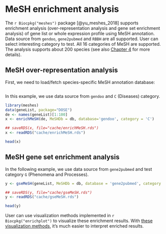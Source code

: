 # MeSH enrichment analysis {#meshes-enrichment}



The `r Biocpkg("meshes")` package [@yu_meshes_2018] supports enrichment analysis (over-representation analysis and gene set
enrichment analysis) of gene list or whole expression profile using MeSH
annotation. Data source from `gendoo`, `gene2pubmed` and `RBBH` are all
supported. User can select interesting category to test. All 16
categories of MeSH are supported. The analysis supports about 200 species (see also [Chapter 4](#meshes-semantic-similarity) for more details).


## MeSH over-representation analysis {#meshes-ora}


First, we need to load/fetch species-specific MeSH annotation database:

```r
```


In this example, we use data source from `gendoo` and `C` (Diseases) category.



```r
library(meshes)
data(geneList, package="DOSE")
de <- names(geneList)[1:100]
x <- enrichMeSH(de, MeSHDb = db, database='gendoo', category = 'C')
```

```r
## saveRDS(x, file="cache/enrichMeSH.rds")
x <- readRDS("cache/enrichMeSH.rds")
```

```r
head(x)
```

## MeSH gene set enrichment analysis {#meshes-gsea}


In the following example, we use data source from `gene2pubmed` and test category `G` (Phenomena and Processes).

```r
y <- gseMeSH(geneList, MeSHDb = db, database = 'gene2pubmed', category = "G")
```

```r
## saveRDS(y, file="cache/gseMeSH.rds")
y <- readRDS("cache/gseMeSH.rds")
```

```r
head(y)
```


User can use visualization methods implemented in `r Biocpkg("enrichplot")` to visualize these enrichment results. With [these visualization methods](#enrichplot), it's much easier to interpret enriched results.

